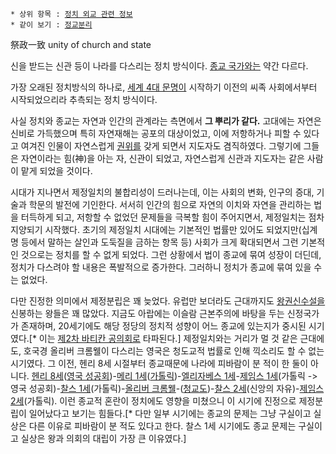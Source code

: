  * 상위 항목 : [[정치 외교 관련 정보]]
 * 같이 보기 : [[정교분리]]

祭政一致
unity of church and state

신을 받드는 신관 등이 나라를 다스리는 정치 방식이다. [[종교 국가]]와는 약간 다르다.

가장 오래된 정치방식의 하나로, [[세계 4대 문명]]이 시작하기 이전의 씨족 사회에서부터 시작되었으리라 추측되는 정치 방식이다.

사실 정치와 종교는 자연과 인간의 관계라는 측면에서 '''그 뿌리가 같다.''' 고대에는 자연은 신비로 가득했으며 특히 자연재해는 공포의 대상이었고, 이에 저항하거나 피할 수 있다고 여겨진 인물이 자연스럽게 [[권위]]를 갖게 되면서 지도자도 겸직하였다. 그렇기에 그들은 자연이라는 힘(神)을 아는 자, 신관이 되었고, 자연스럽게 신관과 지도자는 같은 사람이 맡게 되었을 것이다.

시대가 지나면서 제정일치의 불합리성이 드러나는데, 이는 사회의 변화, 인구의 증대, 기술과 학문의 발전에 기인한다. 서서히 인간의 힘으로 자연의 이치와 자연을 관리하는 법을 터득하게 되고, 저항할 수 없었던 문제들을 극복할 힘이 주어지면서, 제정일치는 점차 지양되기 시작했다. 초기의 제정일치 시대에는 기본적인 법률만 있어도 되었지만(십계명 등에서 말하는 살인과 도둑질을 금하는 항목 등) 사회가 크게 확대되면서 그런 기본적인 것으로는 정치를 할 수 없게 되었다. 그런 상황에서 법이 종교에 묶여 성장이 더딘데, 정치가 다스려야 할 내용은 폭발적으로 증가한다. 그러하니 정치가 종교에 묶여 있을 수는 없었다.

다만 진정한 의미에서 제정분립은 꽤 늦었다. 유럽만 보더라도 근대까지도 [[왕권신수설]]을 신봉하는 왕들은 꽤 많았다. 지금도 아랍에는 이슬람 근본주의에 바탕을 두는 신정국가가 존재하며, 20세기에도 해당 정당의 정치적 성향이 어느 종교에 있는지가 중시된 시기였다.[* 이는 [[제2차 바티칸 공의회]]로 타파된다.] 제정일치와는 거리가 멀 것 같은 근대에도, 호국경 올리버 크롬웰이 다스리는 영국은 청도교적 법률로 인해 끽소리도 할 수 없는 시기였다. 그 이전, 헨리 8세 시절부터 종교때문에 나라에 피바람이 분 적이 한 둘이 아니다. [[헨리 8세]]([[영국 성공회]])-[[메리 1세]]([[가톨릭]])-[[엘리자베스 1세]]-[[제임스 1세]](가톨릭 -> 영국 성공회)-[[찰스 1세]](가톨릭)-[[올리버 크롬웰]]-([[청교도]])-[[찰스 2세]](신앙의 자유)-[[제임스 2세]](가톨릭). 이런 종교적 혼란이 정치에도 영향을 미쳤으니 이 시기에 진정으로 제정분립이 일어났다고 보기는 힘들다.[* 다만 일부 시기에는 종교의 문제는 그냥 구실이고 실상은 다른 이유로 피바람이 분 적도 있다고 한다. 찰스 1세 시기에도 종교 문제는 구실이고 실상은 왕과 의회의 대립이 가장 큰 이유였다.]
